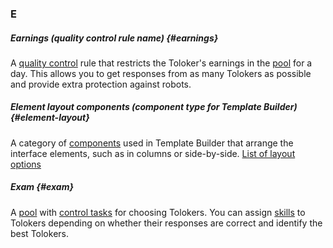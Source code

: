 ### E

##### Earnings (quality control rule name) {#earnings}

A [quality control](#quality-control) rule that restricts the Toloker's earnings in the [pool](#pool) for a day. This allows you to get responses from as many Tolokers as possible and provide extra protection against robots.

##### Element layout components (component type for Template Builder) {#element-layout}

A category of [components](#component) used in Template Builder that arrange the interface elements, such as in columns or side-by-side. [List of layout options](/docs/template-builder/reference/layouts)

##### Exam {#exam}

A [pool](#pool) with [control tasks](#control-task) for choosing Tolokers. You can assign [skills](#skill) to Tolokers depending on whether their responses are correct and identify the best Tolokers.
